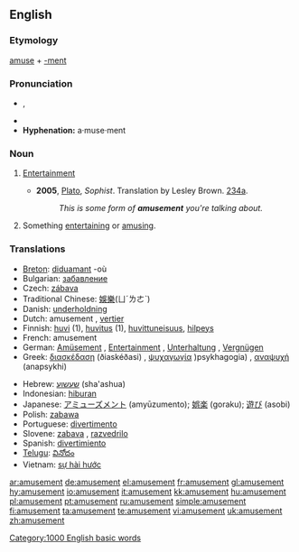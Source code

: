 ==English==

===Etymology===
[[amuse]] + [[-ment]]

===Pronunciation===
* {{IPA|/əˈmjuzmənt/}}, {{SAMPA|/@"mjuzm@nt/}}
*{{audio|en-us-amusement.ogg|Audio (US)}}
*'''Hyphenation:''' a·muse·ment

===Noun===
{{en-noun|s|-}}

# {{uncountable}} [[entertainment|Entertainment]]
#* '''2005''', [[w:Plato|Plato]], ''Sophist''.  Translation by Lesley Brown. [[w:Stephanus pagination|234a]].
#*:  ''This is some form of '''amusement''' you're talking about.''
# {{countable}} Something [[entertaining]] or [[amuse|amusing]].

===Translations===
{{rfc-level|Translations at L3+ (AutoFormat would have corrected level of Translations)}}
{{top}}
*[[Breton]]: [[diduamant]] {{m}} -où
*Bulgarian: [[забавление]] {{n}}
*Czech: [[zábava]] {{f}}
*Traditional Chinese: [[娛樂]](ㄩˊㄌㄜˋ)
*Danish: [[underholdning]] {{c}}
*Dutch: amusement {{n}}, [[vertier]] {{n}}
*Finnish: [[huvi]] (1), [[huvitus]] (1), [[huvittuneisuus]], [[hilpeys]]
*French: amusement {{m}}
*German: [[Amüsement]] {{n}} {{obsolete}}, [[Entertainment]] {{n}} {{colloquial}}, [[Unterhaltung]] {{f}}, [[Vergnügen]] {{n}}
*Greek: [[διασκέδαση]] (ðiaskéðasi) {{f}}, [[ψυχαγωγία]] )psykhagogia) {{f}}, [[αναψυχή]] (anapsykhi) {{f}}
{{mid}}
*Hebrew: [[שעשוע]] (sha'ashua) {{m}}
*Indonesian: [[hibur]]an
*Japanese: [[アミューズメント]] (amyūzumento); [[娯楽]] (goraku); [[遊び]] (asobi)
*Polish: [[zabawa]] {{f}}
*Portuguese: [[divertimento]] {{m}}
*Slovene: [[zabava]] {{f}}, [[razvedrilo]] {{n}}
*Spanish: [[divertimiento]] {{m}}
*[[Telugu]]: [[వినోదం]]
*Vietnam: [[sự hài hước]]
{{bottom}}

[[Category:1000 English basic words]]

[[ar:amusement]]
[[de:amusement]]
[[el:amusement]]
[[fr:amusement]]
[[gl:amusement]]
[[hy:amusement]]
[[io:amusement]]
[[it:amusement]]
[[kk:amusement]]
[[hu:amusement]]
[[pl:amusement]]
[[pt:amusement]]
[[ru:amusement]]
[[simple:amusement]]
[[fi:amusement]]
[[ta:amusement]]
[[te:amusement]]
[[vi:amusement]]
[[uk:amusement]]
[[zh:amusement]]